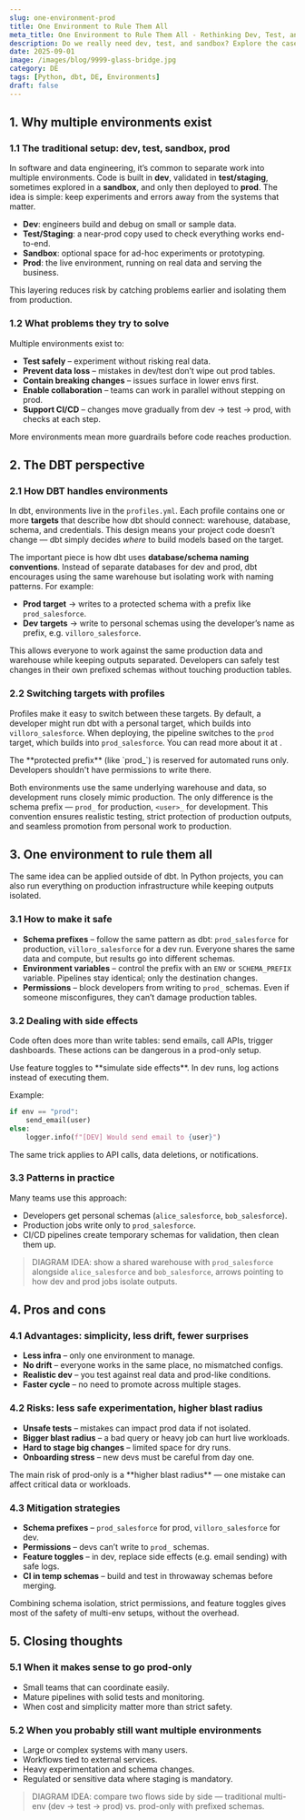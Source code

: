 ```yaml
---
slug: one-environment-prod
title: One Environment to Rule Them All
meta_title: One Environment to Rule Them All - Rethinking Dev, Test, and Prod
description: Do we really need dev, test, and sandbox? Explore the case for a single prod environment, how dbt handles it, how to run Python this way, and the pros and cons of going prod-only.
date: 2025-09-01
image: /images/blog/9999-glass-bridge.jpg
category: DE
tags: [Python, dbt, DE, Environments]
draft: false
---
```


## 1. Why multiple environments exist

### 1.1 The traditional setup: dev, test, sandbox, prod

In software and data engineering, it’s common to separate work into multiple environments. Code is built in **dev**, validated in **test/staging**, sometimes explored in a **sandbox**, and only then deployed to **prod**. The idea is simple: keep experiments and errors away from the systems that matter.

* **Dev**: engineers build and debug on small or sample data.
* **Test/Staging**: a near-prod copy used to check everything works end-to-end.
* **Sandbox**: optional space for ad-hoc experiments or prototyping.
* **Prod**: the live environment, running on real data and serving the business.

This layering reduces risk by catching problems earlier and isolating them from production.

### 1.2 What problems they try to solve

Multiple environments exist to:

* **Test safely** – experiment without risking real data.
* **Prevent data loss** – mistakes in dev/test don’t wipe out prod tables.
* **Contain breaking changes** – issues surface in lower envs first.
* **Enable collaboration** – teams can work in parallel without stepping on prod.
* **Support CI/CD** – changes move gradually from dev → test → prod, with checks at each step.

<Notice type="info">
  More environments mean more guardrails before code reaches production.
</Notice>

## 2. The DBT perspective

### 2.1 How DBT handles environments

In dbt, environments live in the `profiles.yml`. Each profile contains one or more **targets** that describe how dbt should connect: warehouse, database, schema, and credentials. This design means your project code doesn’t change — dbt simply decides *where* to build models based on the target.

The important piece is how dbt uses **database/schema naming conventions**. Instead of separate databases for dev and prod, dbt encourages using the same warehouse but isolating work with naming patterns. For example:

* **Prod target** → writes to a protected schema with a prefix like `prod_salesforce`.
* **Dev targets** → write to personal schemas using the developer’s name as prefix, e.g. `villoro_salesforce`.

This allows everyone to work against the same production data and warehouse while keeping outputs separated. Developers can safely test changes in their own prefixed schemas without touching production tables.

### 2.2 Switching targets with profiles

Profiles make it easy to switch between these targets. By default, a developer might run dbt with a personal target, which builds into `villoro_salesforce`. When deploying, the pipeline switches to the `prod` target, which builds into `prod_salesforce`. You can read more about it at <FancyLink linkText="DBT | Understanding custom schemas" url="https://docs.getdbt.com/docs/build/custom-schemas#understanding-custom-schemas"/>.

<Notice type="warning">
  The **protected prefix** (like `prod_`) is reserved for automated runs only. Developers shouldn't have permissions to write there.
</Notice>

Both environments use the same underlying warehouse and data, so development runs closely mimic production. The only difference is the schema prefix — `prod_` for production, `<user>_` for development. This convention ensures realistic testing, strict protection of production outputs, and seamless promotion from personal work to production.

## 3. One environment to rule them all

The same idea can be applied outside of dbt. In Python projects, you can also run everything on production infrastructure while keeping outputs isolated.

### 3.1 How to make it safe

* **Schema prefixes** – follow the same pattern as dbt: `prod_salesforce` for production, `villoro_salesforce` for a dev run. Everyone shares the same data and compute, but results go into different schemas.
* **Environment variables** – control the prefix with an `ENV` or `SCHEMA_PREFIX` variable. Pipelines stay identical; only the destination changes.
* **Permissions** – block developers from writing to `prod_` schemas. Even if someone misconfigures, they can’t damage production tables.

### 3.2 Dealing with side effects

Code often does more than write tables: send emails, call APIs, trigger dashboards. These actions can be dangerous in a prod-only setup.

<Notice type="info">
  Use feature toggles to **simulate side effects**. In dev runs, log actions instead of executing them.
</Notice>

Example:

```python
if env == "prod":
    send_email(user)
else:
    logger.info(f"[DEV] Would send email to {user}")
```

The same trick applies to API calls, data deletions, or notifications.

### 3.3 Patterns in practice

Many teams use this approach:

* Developers get personal schemas (`alice_salesforce`, `bob_salesforce`).
* Production jobs write only to `prod_salesforce`.
* CI/CD pipelines create temporary schemas for validation, then clean them up.

> DIAGRAM IDEA: show a shared warehouse with `prod_salesforce` alongside `alice_salesforce` and `bob_salesforce`, arrows pointing to how dev and prod jobs isolate outputs.

## 4. Pros and cons

### 4.1 Advantages: simplicity, less drift, fewer surprises

* **Less infra** – only one environment to manage.
* **No drift** – everyone works in the same place, no mismatched configs.
* **Realistic dev** – you test against real data and prod-like conditions.
* **Faster cycle** – no need to promote across multiple stages.

### 4.2 Risks: less safe experimentation, higher blast radius

* **Unsafe tests** – mistakes can impact prod data if not isolated.
* **Bigger blast radius** – a bad query or heavy job can hurt live workloads.
* **Hard to stage big changes** – limited space for dry runs.
* **Onboarding stress** – new devs must be careful from day one.

<Notice type="error">
  The main risk of prod-only is a **higher blast radius** — one mistake can affect critical data or workloads.
</Notice>

### 4.3 Mitigation strategies

* **Schema prefixes** – `prod_salesforce` for prod, `villoro_salesforce` for dev.
* **Permissions** – devs can’t write to `prod_` schemas.
* **Feature toggles** – in dev, replace side effects (e.g. email sending) with safe logs.
* **CI in temp schemas** – build and test in throwaway schemas before merging.

<Notice type="success">
  Combining schema isolation, strict permissions, and feature toggles gives most of the safety of multi-env setups, without the overhead.
</Notice>

## 5. Closing thoughts

### 5.1 When it makes sense to go prod-only

* Small teams that can coordinate easily.
* Mature pipelines with solid tests and monitoring.
* When cost and simplicity matter more than strict safety.

### 5.2 When you probably still want multiple environments

* Large or complex systems with many users.
* Workflows tied to external services.
* Heavy experimentation and schema changes.
* Regulated or sensitive data where staging is mandatory.

> DIAGRAM IDEA: compare two flows side by side — traditional multi-env (dev → test → prod) vs. prod-only with prefixed schemas.
